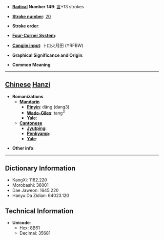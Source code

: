* '''[[Wiktionary:Chinese radical index| Radical]] Number 149''': [[Wiktionary:Chinese radical index 言|言]]+13 strokes

* '''[[Wiktionary:Chinese total strokes index|Stroke number]]''': [[Wiktionary:Chinese total strokes index 20|20]]

* '''Stroke order''': 

* '''[[Wiktionary:Chinese four corner index|Four-Corner System]]''': 

* '''[[Wiktionary:Chinese Cangjie index|Cangjie input]]''': 卜口火月田 (YRFBW)

* '''Graphical Significance and Origin''': 

* '''Common Meaning'''

----

== [[Chinese]] [[Hanzi]] ==

* '''Romanizations'''
** '''[[Mandarin]]'''
*** '''[[Pinyin]]''': dǎng (dang3)
*** '''[[Wade-Giles]]''': tang<sup>3</sup>
*** '''[[Yale]]''': 
** '''[[Cantonese]]'''
*** '''[[Jyutping]]''':
*** '''[[Penkyamp]]''': 
*** '''[[Yale]]''': 

* '''Other info''': 

----

== Dictionary Information ==

* KangXi: 1182.220
* Morobashi: 36001
* Dae Jaweon: 1645.220
* Hanyu Da Zidian: 64023.120

== Technical Information ==

* '''Unicode''':
** Hex: 8B61
** Decimal: 35681